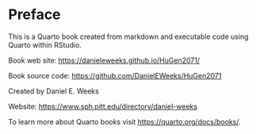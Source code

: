# Preface {.unnumbered}

This is a Quarto book created from markdown and executable code using Quarto within RStudio.

Book web site: <https://danieleweeks.github.io/HuGen2071/>

Book source code: <https://github.com/DanielEWeeks/HuGen2071>

Created by Daniel E. Weeks

Website: <https://www.sph.pitt.edu/directory/daniel-weeks>

To learn more about Quarto books visit <https://quarto.org/docs/books/>.
